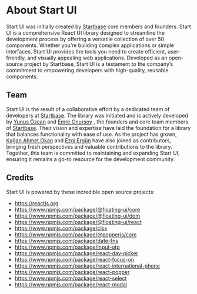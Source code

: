 # About Start UI

Start UI was initially created by [Startbase](https://startbase.dev) core members and founders.
Start UI is a comprehensive React UI library designed to streamline the development process by
offering a versatile collection of over 50 components. Whether you’re building complex applications
or simple interfaces, Start UI provides the tools you need to create efficient, user-friendly,
and visually appealing web applications. Developed as an open-source project by Startbase,
Start UI is a testament to the company’s commitment to empowering developers with high-quality,
reusable components.

## Team

Start UI is the result of a collaborative effort by a dedicated team of developers at [Startbase](https://www.startbase.dev/).
The library was initiated and is actively developed by [Yunus Özcan](https://x.com/youzncuasn)
and [Emre Onursoy](https://x.com/emreonursoy) , the founders and core team members of [Startbase](https://www.startbase.dev/).
Their vision and expertise have laid the foundation for a library that balances functionality with
ease of use. As the project has grown, [Kağan Ahmet Okan](https://github.com/kaganAhmetOkan) and
[Ezgi Ergün](https://github.com/ezgiergun) have also joined as contributors, bringing fresh perspectives
and valuable contributions to the library. Together, this team is committed
to maintaining and expanding Start UI, ensuring it remains a go-to resource for the development community.

## Credits

Start UI is powered by these incredible open source projects:

- https://reactjs.org
- https://www.npmjs.com/package/@floating-ui/core
- https://www.npmjs.com/package/@floating-ui/dom
- https://www.npmjs.com/package/@floating-ui/react
- https://www.npmjs.com/package/clsx
- https://www.npmjs.com/package/@popperjs/core
- https://www.npmjs.com/package/date-fns
- https://www.npmjs.com/package/input-otp
- https://www.npmjs.com/package/react-day-picker
- https://www.npmjs.com/package/react-focus-on
- https://www.npmjs.com/package/react-international-phone
- https://www.npmjs.com/package/react-popper
- https://www.npmjs.com/package/react-select
- https://www.npmjs.com/package/react-modal
